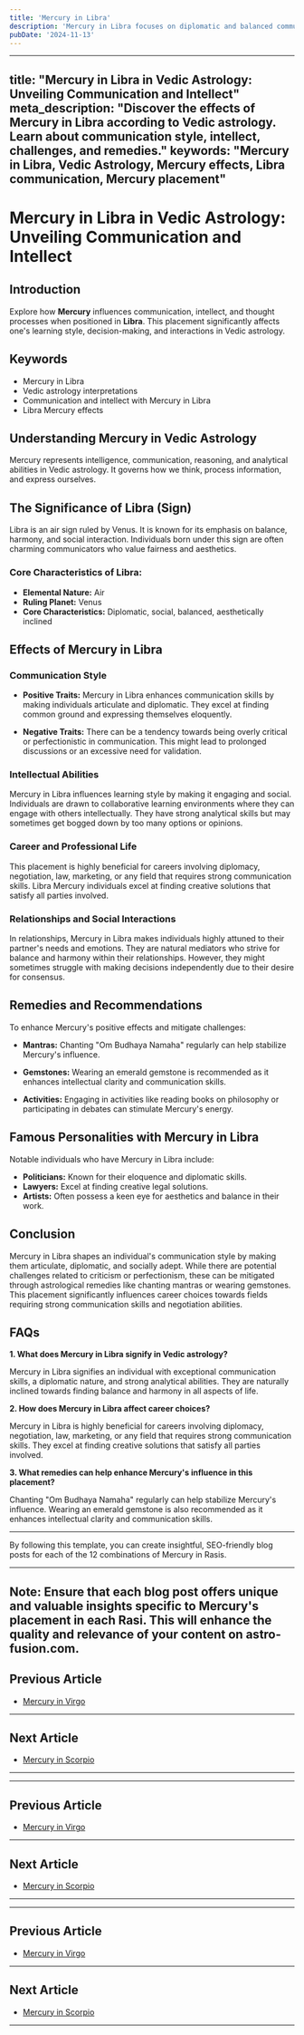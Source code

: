 ```yaml
---
title: 'Mercury in Libra'
description: 'Mercury in Libra focuses on diplomatic and balanced communication. Individuals value fairness, are good mediators, and have an appreciation for art and aesthetics , in Vedic Astrology.'
pubDate: '2024-11-13'
---
```


--- 
title: "Mercury in Libra in Vedic Astrology: Unveiling Communication and Intellect"
meta_description: "Discover the effects of Mercury in Libra according to Vedic astrology. Learn about communication style, intellect, challenges, and remedies."
keywords: "Mercury in Libra, Vedic Astrology, Mercury effects, Libra communication, Mercury placement"
---

# Mercury in Libra in Vedic Astrology: Unveiling Communication and Intellect

## Introduction

Explore how **Mercury** influences communication, intellect, and thought processes when positioned in **Libra**. This placement significantly affects one's learning style, decision-making, and interactions in Vedic astrology.

## Keywords

- Mercury in Libra
- Vedic astrology interpretations
- Communication and intellect with Mercury in Libra
- Libra Mercury effects

## Understanding Mercury in Vedic Astrology

Mercury represents intelligence, communication, reasoning, and analytical abilities in Vedic astrology. It governs how we think, process information, and express ourselves.

## The Significance of Libra (Sign)

Libra is an air sign ruled by Venus. It is known for its emphasis on balance, harmony, and social interaction. Individuals born under this sign are often charming communicators who value fairness and aesthetics.

### Core Characteristics of Libra:
- **Elemental Nature:** Air
- **Ruling Planet:** Venus
- **Core Characteristics:** Diplomatic, social, balanced, aesthetically inclined

## Effects of Mercury in Libra

### Communication Style

- **Positive Traits:** Mercury in Libra enhances communication skills by making individuals articulate and diplomatic. They excel at finding common ground and expressing themselves eloquently.
  
- **Negative Traits:** There can be a tendency towards being overly critical or perfectionistic in communication. This might lead to prolonged discussions or an excessive need for validation.

### Intellectual Abilities

Mercury in Libra influences learning style by making it engaging and social. Individuals are drawn to collaborative learning environments where they can engage with others intellectually. They have strong analytical skills but may sometimes get bogged down by too many options or opinions.

### Career and Professional Life

This placement is highly beneficial for careers involving diplomacy, negotiation, law, marketing, or any field that requires strong communication skills. Libra Mercury individuals excel at finding creative solutions that satisfy all parties involved.

### Relationships and Social Interactions

In relationships, Mercury in Libra makes individuals highly attuned to their partner's needs and emotions. They are natural mediators who strive for balance and harmony within their relationships. However, they might sometimes struggle with making decisions independently due to their desire for consensus.

## Remedies and Recommendations

To enhance Mercury's positive effects and mitigate challenges:

- **Mantras:** Chanting "Om Budhaya Namaha" regularly can help stabilize Mercury's influence.
  
- **Gemstones:** Wearing an emerald gemstone is recommended as it enhances intellectual clarity and communication skills.
  
- **Activities:** Engaging in activities like reading books on philosophy or participating in debates can stimulate Mercury's energy.

## Famous Personalities with Mercury in Libra

Notable individuals who have Mercury in Libra include:
- **Politicians:** Known for their eloquence and diplomatic skills.
- **Lawyers:** Excel at finding creative legal solutions.
- **Artists:** Often possess a keen eye for aesthetics and balance in their work.

## Conclusion

Mercury in Libra shapes an individual's communication style by making them articulate, diplomatic, and socially adept. While there are potential challenges related to criticism or perfectionism, these can be mitigated through astrological remedies like chanting mantras or wearing gemstones. This placement significantly influences career choices towards fields requiring strong communication skills and negotiation abilities.

## FAQs

**1. What does Mercury in Libra signify in Vedic astrology?**

Mercury in Libra signifies an individual with exceptional communication skills, a diplomatic nature, and strong analytical abilities. They are naturally inclined towards finding balance and harmony in all aspects of life.

**2. How does Mercury in Libra affect career choices?**

Mercury in Libra is highly beneficial for careers involving diplomacy, negotiation, law, marketing, or any field that requires strong communication skills. They excel at finding creative solutions that satisfy all parties involved.

**3. What remedies can help enhance Mercury's influence in this placement?**

Chanting "Om Budhaya Namaha" regularly can help stabilize Mercury's influence. Wearing an emerald gemstone is also recommended as it enhances intellectual clarity and communication skills.

---

By following this template, you can create insightful, SEO-friendly blog posts for each of the 12 combinations of Mercury in Rasis.

---

**Note:** Ensure that each blog post offers unique and valuable insights specific to Mercury's placement in each Rasi. This will enhance the quality and relevance of your content on **astro-fusion.com**.
---

## Previous Article
- [Mercury in Virgo](/blogs-md/0804_Mercury_in_Rashi/080406_Mercury_in_Virgo.mdx)

---

## Next Article
- [Mercury in Scorpio](/blogs-md/0804_Mercury_in_Rashi/080408_Mercury_in_Scorpio.mdx)

---
---

## Previous Article
- [Mercury in Virgo](080406_Mercury_in_Virgo.mdx)

---

## Next Article
- [Mercury in Scorpio](080408_Mercury_in_Scorpio.mdx)

---
---

## Previous Article
- [Mercury in Virgo](080406_Mercury_in_Virgo.mdx)

---

## Next Article
- [Mercury in Scorpio](080408_Mercury_in_Scorpio.mdx)

---
